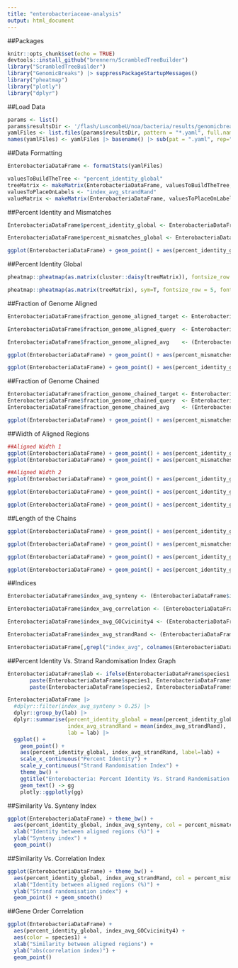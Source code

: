 ```yaml
---
title: "enterobacteriaceae-analysis"
output: html_document
---
```

##Packages
```r
knitr::opts_chunk$set(echo = TRUE)
devtools::install_github("brennern/ScrambledTreeBuilder")
library("ScrambledTreeBuilder")
library("GenomicBreaks") |> suppressPackageStartupMessages()
library("pheatmap")
library("plotly")
library("dplyr")
```


##Load Data
```r
params <- list()
params$resultsDir <- '/flash/LuscombeU/noa/bacteria/results/genomicbreaks'
yamlFiles <- list.files(params$resultsDir, pattern = "*.yaml", full.names = TRUE)
names(yamlFiles) <- yamlFiles |> basename() |> sub(pat = ".yaml", rep="")
```


##Data Formatting
```r
EnterobacteriaDataFrame <- formatStats(yamlFiles)

valuesToBuildTheTree <- "percent_identity_global"
treeMatrix <- makeMatrix(EnterobacteriaDataFrame, valuesToBuildTheTree, 100, 50)
valuesToPlaceOnLabels <- "index_avg_strandRand"
valueMatrix <- makeMatrix(EnterobacteriaDataFrame, valuesToPlaceOnLabels, 1, 0.5)
```


##Percent Identity and Mismatches
```r
EnterobacteriaDataFrame$percent_identity_global <- EnterobacteriaDataFrame$aligned_matches_bestpair_Total / EnterobacteriaDataFrame$aligned_length_bestpair_Total * 100

EnterobacteriaDataFrame$percent_mismatches_global <- EnterobacteriaDataFrame$mismatching_aligned_bestpair_Total / EnterobacteriaDataFrame$aligned_length_bestpair_Total * 100

ggplot(EnterobacteriaDataFrame) + geom_point() + aes(percent_identity_global,  percent_mismatches_global)
```


##Percent Identity Global
```r
pheatmap::pheatmap(as.matrix(cluster::daisy(treeMatrix)), fontsize_row = 5, fontsize_col = 5)

pheatmap::pheatmap(as.matrix(treeMatrix), sym=T, fontsize_row = 5, fontsize_col = 5)
```


##Fraction of Genome Aligned
```r
EnterobacteriaDataFrame$fraction_genome_aligned_target <- EnterobacteriaDataFrame$aligned_width_target_bestpair_Total / EnterobacteriaDataFrame$guessed_target_length_bestpair_Total * 100

EnterobacteriaDataFrame$fraction_genome_aligned_query  <- EnterobacteriaDataFrame$aligned_width_query_bestpair_Total  / EnterobacteriaDataFrame$guessed_query_length_bestpair_Total  * 100

EnterobacteriaDataFrame$fraction_genome_aligned_avg    <- (EnterobacteriaDataFrame$fraction_genome_aligned_target + EnterobacteriaDataFrame$fraction_genome_aligned_query) / 2

ggplot(EnterobacteriaDataFrame) + geom_point() + aes(percent_mismatches_global, fraction_genome_aligned_avg, col = percent_identity_global)

ggplot(EnterobacteriaDataFrame) + geom_point() + aes(percent_identity_global,   fraction_genome_aligned_avg, col = percent_mismatches_global)
```


##Fraction of Genome Chained
```r
EnterobacteriaDataFrame$fraction_genome_chained_target <- EnterobacteriaDataFrame$chain_width_target_bestpair_Total / EnterobacteriaDataFrame$guessed_target_length_bestpair_Total * 100
EnterobacteriaDataFrame$fraction_genome_chained_query  <- EnterobacteriaDataFrame$chain_width_query_bestpair_Total / EnterobacteriaDataFrame$guessed_query_length_bestpair_Total  * 100
EnterobacteriaDataFrame$fraction_genome_chained_avg    <- (EnterobacteriaDataFrame$fraction_genome_chained_target + EnterobacteriaDataFrame$fraction_genome_chained_query) / 2

ggplot(EnterobacteriaDataFrame) + geom_point() + aes(percent_mismatches_global, fraction_genome_chained_avg, col = percent_identity_global)
```


##Width of Aligned Regions
```r
##Aligned Width 1
ggplot(EnterobacteriaDataFrame) + geom_point() + aes(percent_identity_global, aligned_length_Mean, col = percent_mismatches_global)
ggplot(EnterobacteriaDataFrame) + geom_point() + aes(percent_mismatches_global, aligned_length_Mean, col = percent_identity_global)

##Aligned Width 2
ggplot(EnterobacteriaDataFrame) + geom_point() + aes(percent_identity_global, aligned_width_target_bestpair_Mean / guessed_target_length_bestpair_Total, col = percent_mismatches_global) + scale_y_log10()

ggplot(EnterobacteriaDataFrame) + geom_point() + aes(percent_identity_global, aligned_width_query_bestpair_Mean  / guessed_query_length_bestpair_Total, col = percent_mismatches_global) + scale_y_log10()

ggplot(EnterobacteriaDataFrame) + geom_point() + aes(percent_identity_global, aligned_length_bestpair_Mean  / (guessed_target_length_bestpair_Total + guessed_query_length_bestpair_Total) / 2, col = percent_mismatches_global)  + scale_y_log10()
```


##Length of the Chains
```r
ggplot(EnterobacteriaDataFrame) + geom_point() + aes(percent_identity_global, chain_width_target_bestpair_Mean, col = percent_mismatches_global) + scale_y_log10()

ggplot(EnterobacteriaDataFrame) + geom_point() + aes(percent_mismatches_global, chain_width_target_bestpair_Mean, col = percent_identity_global) + scale_y_log10()

ggplot(EnterobacteriaDataFrame) + geom_point() + aes(percent_identity_global, chain_width_target_bestpair_Mean / guessed_target_length_bestpair_Mean, col = percent_mismatches_global) + scale_y_log10()

ggplot(EnterobacteriaDataFrame) + geom_point() + aes(percent_identity_global, chain_width_query_bestpair_Mean  / guessed_query_length_bestpair_Mean, col = percent_mismatches_global) + scale_y_log10()
```


##Indices
```r
EnterobacteriaDataFrame$index_avg_synteny <- (EnterobacteriaDataFrame$index_synteny_target_bestpair + EnterobacteriaDataFrame$index_synteny_query_bestpair ) / 2

EnterobacteriaDataFrame$index_avg_correlation <- (EnterobacteriaDataFrame$index_correlation_target_bestpair + EnterobacteriaDataFrame$index_correlation_query_bestpair ) / 2

EnterobacteriaDataFrame$index_avg_GOCvicinity4 <- (EnterobacteriaDataFrame$index_GOCvicinity4_target_bestpair + EnterobacteriaDataFrame$index_GOCvicinity4_query_bestpair ) / 2

EnterobacteriaDataFrame$index_avg_strandRand <- (EnterobacteriaDataFrame$index_strandRand_target_bestpair + EnterobacteriaDataFrame$index_strandRand_query_bestpair ) / 2

EnterobacteriaDataFrame[,grepl("index_avg", colnames(EnterobacteriaDataFrame))] |> pairs()
```


##Percent Identity Vs. Strand Randomisation Index Graph
```r
EnterobacteriaDataFrame$lab <- ifelse(EnterobacteriaDataFrame$species1 > EnterobacteriaDataFrame$species2,
       paste(EnterobacteriaDataFrame$species1, EnterobacteriaDataFrame$species2, sep = "\n"),
       paste(EnterobacteriaDataFrame$species2, EnterobacteriaDataFrame$species1, sep = "\n"))

EnterobacteriaDataFrame |>
  #dplyr::filter(index_avg_synteny > 0.25) |>
  dplyr::group_by(lab) |>
  dplyr::summarise(percent_identity_global = mean(percent_identity_global),
                   index_avg_strandRand = mean(index_avg_strandRand),
                   lab = lab) |>
  ggplot() +
    geom_point() +
    aes(percent_identity_global, index_avg_strandRand, label=lab) +
    scale_x_continuous("Percent Identity") +
    scale_y_continuous("Strand Randomisation Index") +
    theme_bw() +
    ggtitle("Enterobacteria: Percent Identity Vs. Strand Randomisation Index") +
    geom_text() -> gg
    plotly::ggplotly(gg)
```


##Similarity Vs. Synteny Index
```r
ggplot(EnterobacteriaDataFrame) + theme_bw() +
  aes(percent_identity_global, index_avg_synteny, col = percent_mismatches_global) +
  xlab("Identity between aligned regions (%)") +
  ylab("Synteny index") +
  geom_point()
```


##Similarity Vs. Correlation Index
```r
ggplot(EnterobacteriaDataFrame) + theme_bw() +
  aes(percent_identity_global, index_avg_strandRand, col = percent_mismatches_global) +
  xlab("Identity between aligned regions (%)") +
  ylab("Strand randomisation index") +
  geom_point() + geom_smooth()
```


##Gene Order Correlation
```r
ggplot(EnterobacteriaDataFrame) +
  aes(percent_identity_global, index_avg_GOCvicinity4) +
  aes(color = species1) +
  xlab("Similarity between aligned regions") +
  ylab("abs(correlation index)") +
  geom_point()
```

